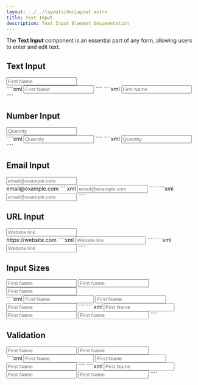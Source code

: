 ```yaml
---
layout: ../../layouts/docLayout.astro
title: Text Input
description: Text Input Element Documentation
---
```



The **Text Input** component is an essential part of any form, allowing users to enter and edit text.

## Text Input

<Tabs>
    <TabItem label="Preview">
        <Card>
            <div class="flex justify-center">
                <input type="text" class="form-input" placeholder="First Name"/>
            </div>
        </Card>
    </TabItem>
    <TabItem label="HTML">
        ````xml
        <input type="text" class="form-input" placeholder="First Name"/>
        ````
    </TabItem>
    <TabItem label="JSX">
        ````xml
        <input type="text" className="form-input" placeholder="First Name"/>
        ````
    </TabItem>
</Tabs>

## Number Input

<Tabs>
    <TabItem label="Preview">
        <Card>
            <div class="flex justify-center">
                <input type="number" class="form-input" placeholder="Quantity"/>
            </div>
        </Card>
    </TabItem>
    <TabItem label="HTML">
        ````xml
        <input type="number" class="form-input" placeholder="Quantity"/>
        ````
    </TabItem>
    <TabItem label="JSX">
        ````xml
        <input type="number" className="form-input" placeholder="Quantity"/>
        ````
    </TabItem>
</Tabs>

## Email Input

<Tabs>
    <TabItem label="Preview">
        <Card>
            <div class="flex justify-center">
                <input type="email" class="form-input" placeholder="email@example.com"/>
            </div>
            <span class="block mt-2 text-sm pl-4">email@example.com</span>
        </Card>
    </TabItem>
    <TabItem label="HTML">
        ````xml
        <input type="email" class="form-input" placeholder="email@example.com"/>
        ````
    </TabItem>
    <TabItem label="JSX">
        ````xml
        <input type="email" className="form-input" placeholder="email@example.com"/>
        ````
    </TabItem>
</Tabs>

## URL Input

<Tabs>
    <TabItem label="Preview">
        <Card>
            <div class="flex justify-center">
                <input type="url" class="form-input" placeholder="Website link"/>
            </div>
            <span class="block mt-2 text-sm pl-4">https://website.com</span>
        </Card>
    </TabItem>
    <TabItem label="HTML">
        ````xml
        <input type="url" class="form-input" placeholder="Website link"/>
        ````
    </TabItem>
    <TabItem label="JSX">
        ````xml
        <input type="url" className="form-input" placeholder="Website link"/>
        ````
    </TabItem>
</Tabs>

## Input Sizes

<Tabs>
    <TabItem label="Preview">
        <Card>
            <div class="space-y-4">
                <input type="text" class="form-input input-sm" placeholder="First Name"/>
                <input type="text" class="form-input" placeholder="First Name"/>
                <input type="text" class="form-input input-lg" placeholder="First Name"/>
            </div>
        </Card>
    </TabItem>
    <TabItem label="HTML">
        ````xml
        <input type="text" class="form-input input-sm" placeholder="First Name"/>
        <input type="text" class="form-input" placeholder="First Name"/>
        <input type="text" class="form-input input-lg" placeholder="First Name"/>
        ````
    </TabItem>
    <TabItem label="JSX">
        ````xml
        <input type="text" className="form-input input-sm" placeholder="First Name"/>
        <input type="text" className="form-input" placeholder="First Name"/>
        <input type="text" className="form-input input-lg" placeholder="First Name"/>
        ````
    </TabItem>
</Tabs>

## Validation

<Tabs>
    <TabItem label="Preview">
        <Card>
            <div class="space-y-4">
                <input type="text" required novalidate class="form-input border-success" placeholder="First Name"/>
                <input type="text" class="form-input border-error" placeholder="First Name"/>
            </div>
        </Card>
    </TabItem>
    <TabItem label="HTML">
        ````xml
        <input type="text" class="form-input input-sm" placeholder="First Name"/>
        <input type="text" class="form-input" placeholder="First Name"/>
        <input type="text" class="form-input input-lg" placeholder="First Name"/>
        ````
    </TabItem>
    <TabItem label="JSX">
        ````xml
        <input type="text" className="form-input input-sm" placeholder="First Name"/>
        <input type="text" className="form-input" placeholder="First Name"/>
        <input type="text" className="form-input input-lg" placeholder="First Name"/>
        ````
    </TabItem>
</Tabs>


